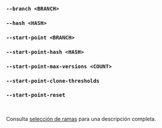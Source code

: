 ### `--branch <BRANCH>`
### `--hash <HASH>`
### `--start-point <BRANCH>`
### `--start-point-hash <HASH>`
### `--start-point-max-versions <COUNT>`
### `--start-point-clone-thresholds`
### `--start-point-reset`

<br />

Consulta [selección de ramas](/es/docs/explanation/branch-selection/) para una descripción completa.